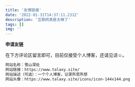 ```yaml
---
title: '友情链接'
date: '2022-01-31T14:37:11.231Z'
description: '互联网真是太棒了'
tags: []
img: ''
---
```



<LinkCard
	friendsLink
	title="Jacob's Thoughts"
	link="https://weixiang.github.io/"
	description="Thoughts, stories and ideas."
	img="https://weixiang.github.io/apple-touch-icon.png"
/>

<LinkCard
	friendsLink
	title="小莫 の Base"
	link="https://mou.best/"
	description="小小少年，没有烦恼。"
	img="https://avatars.githubusercontent.com/u/54032212"
/>

<LinkCard
	friendsLink
	title="SituNote"
	link="https://www.situ2001.com/"
	img="https://www.situ2001.com/avatar.png"
/>

<LinkCard
	friendsLink
	title="WAI 科技社"
	link="https://www.waitech.cn/"
	description="WAI 科技社 (Who Am I Science & Technology Club) 是由博罗中学学生自发、由信息科组提供指导与支持的 STEM 学生社团，是青少年创客和 STEAM 教育的学习和分享交流平台"
	img="https://waitech-1256058189.cos.ap-guangzhou.myqcloud.com/2022-01-28/1643361146-903689-b5d17b7439ca0bb9.png"
/>

**申请友链**

在下方评论区留言即可，目前仅接受个人博客，还请见谅☺️。

```txt
网站名称：雪山深处
网站链接：https://www.talaxy.site/
网站描述（可选）：一个个人博客，记录所思所想
网站头像：https://www.talaxy.site/icons/icon-144x144.png
```
